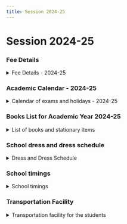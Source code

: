 ```yaml
---
title: Session 2024-25
---
```


# Session 2024-25

### Fee Details
<details><summary>Fee Details - 2024-25</summary>

<b>Important Points regarding fees deposit:</b>

1. The fee should be deposited only at the school office.
2. We accept payment by cash or UPI.
3. For every month the tuition fee can be deposited only on 5th or 6th of that month (or the next available working day in case of holiday).
4. Late fee fine will be collected at Rs. 50 per day after the last date of the fee deposit.

<b>फीस सम्बन्धी महत्वपूर्ण सूचनाएँ:</b>

1. शुल्क केवल विद्यालय कार्यालय में ही जमा किया जाएगा।
2. हम यूपीआई (पेटीएम/गूगल पे/फोनपे) या नकद के माध्यम से भुगतान स्वीकार करते हैं।
3. हर महीने का शुल्क उसी महीने की 5 या 6 तारीख (छुट्टी होने पर अगले कार्य दिवस पर)  पर ही जमा किया जा सकता है।
4. निर्धारित तिथि के बाद शुल्क जमा करने पर प्रतिदिन रु. 50 का विलंब शुल्क लगेगा।

|   || Nursery to UKG | Class 1 and 2 | Class 3 to 5 | Class 6 to 8 |
|---------------------------|------------------------|----------------|---------------|--------------|--------------|
| For new admission student | Registration fee (Only one time)   | ₹ 3000/- | ₹ 3000/-|   ₹ 3000/- |          ₹ 3000/- |         ₹ 3000/- |         ₹ 3000/- |
|   | Annual Development Fee |           ₹ 6600/- |          ₹ 8050/- |         ₹ 8650/- |         ₹ 9200/- |
|   | Monthly Tuition Fee|           ₹ 1100/- |          ₹ 1210/- |         ₹ 1320/- |         ₹ 1430/- |
| For existing student  | Annual Development Fee |           ₹ 6600/- |          ₹ 8050/- |         ₹ 8650/- |         ₹ 9200/- |
|   | Monthly Tuition Fee|           ₹ 1100/- |          ₹ 1210/- |         ₹ 1320/- |         ₹ 1430/- |
</details>

### Academic Calendar - 2024-25
<details><summary>Calendar of exams and holidays - 2024-25</summary>
Holidays as per the <a href="https://uk.gov.in/anouncement/3964">notification of Gazetted and Restricted Holidays</a> by the Government of Uttarakhand.

| Month  | Date |   Description |
|-----------|------------------------------------|------------------------------------|
|   |||
| April | 9 April| चेट्टीचंद (अवकाश) |
|   | 11 April   | ईद-उल-फितर (अवकाश) |
|   | 13 April   | बैशाखी (विद्यालय में आयोजन)   |
|   | 17 April   | राम नवमी (अवकाश)   |
|   | 19 April   | लोकसभा चुनाव (अवकाश)   |
| May   | 3 May  | शहीद केशरी चंद बलिदान दिवस (विद्यालय में श्रद्धांजली कार्यक्रम)  |
|   | 23 May | बुद्ध पूर्णिमा (अवकाश) |
| June  | 31th May - 30th June   | ग्रीष्मकालीन अवकाश (Summer Vacation) |
| July  | 5th July - 9th July| Unit Test - 1  |
|   | 16th July  | हरेला - (अवकाश) |
|   | 17th July  | मुहर्रम - (अवकाश)|
|   | 20th July  | Unit Test -1 Report card show and First Parent Teacher Meeting (PTM)   |
|   | 31st July  | Registration process of the entrance test for admission to Navodaya Vidhyalaya in class 6 and 9 starts |
| August| 15th August| स्वतंत्रता दिवस आयोजन |
|   | 19th August| रक्षाबंधन - (अवकाश)  |
|   | 26th August| श्री कृष्ण जन्माष्टमी -(अवकाश)  |
| September | 5th September  | शिक्षक दिवस (विद्यालय मेंं आयोजन समारोह)   |
|   | 16th September | ईद-ए-मिलाद  - (अवकाश) |
|   | 17th Septebmer | विश्वकर्मा पूजा - (अवकाश) |
|   | 20th September - 26th September   | Mid-Term Examination   |
| October | 1st October | Winter school time change |
|   | 2nd October| गाँधी जयन्ती आयोजन   |
|   | 5th October| Student Lead Conference, Mid Term Report card show and Second Parent Teacher Meeting (PTM)   |
|   | 8th October| International English Olypmiad (IEO)  |
|   | 11th October-13 October| दशहरा (अवकाश)  |
|   | 15th October| International GK Olypmiad (IGKO)  |
|   | 17th October   | वाल्मीकि जयन्ती (अवकाश)  |
|   | 25th October | Registration process of the Sainik School Entrance Examination - 2025 starts |
|   | 30th October - 2nd November| दीपावली (अवकाश)|
| November  | 9th November  | राज्य स्थापना दिवस (आयोजन समारोह) |
|   | 12th November  | इगास - (अवकाश) |
|   | 14th November  | बैकुंठ चतुर्दशी - (अवकाश)   |
|   | 15th November  | नानक जयंती - (अवकाश)|
|   | 16th November  | Annual Function|
| December  | 3rd December   | National Science Olympiad (NSO)   |
|   | 6th December   | गुरु तेग बहादुर जयंती (अवकाश)   |
|   | 10th December   | International Social Science Olympiad (ISSO)   |
|   | 12th December   | International Maths Olympiad (IMO)   |
|   | 18th December - 21st December  | Unit Test - 2  |
|   | 25th December  | क्रिसमस (अवकाश) |
|   | 31st December  | Unit Test -2 Report card show and Third Parent Teacher Meeting (PTM) |
| January   | 1st January - 14th January | शीतकालीन अवकाश  (Winter Vacation)|
|   | 20th January | Sainik School Exmination - 2025 (Tentative) |
|   | 22nd January | Jawahar Navoday Entrance Examination - 2025 (Tentative) |
|   | 26th January   | गणतंत्र दिवस समारोह  |
| February  | 12th February  | रविदास जयंती (अवकाश)|
|   | 14th February  | बसंत पंचमी (विद्यालय में सरस्वती पूजा का आयोजन)   |
|   | 26th February  | महाशिवरात्रि (अवकाश)|
| March | 6th March-12th March   | End-Term Examination   |
|   | 21st March | End Term Report Card Show and Fourth Parent Teacher Meeting (PTM)   |
</details>


### Books List for Academic Year 2024-25
<details><summary>List of books and stationary items</summary>

<Tabs>
<TabItem value="Pre-Primary" label="Nursery/LKG/UKG" default>

| Class  | Book Set |   Stationary Items |
|-----------|------------------------------------|------------------------------------|
|   |||
| Nursery | <b><u>PROPEL Little Wonder Series Books  - Nursery </u></b><br/> <ul> <li> English Literacy (Coursebook and workbook) </li>  <li> Understanding Our World (Coursebook and workbook) </li> <li> Numeracy (Coursebook and workbook) </li> <li> हिंदी (पाठ्यपुस्तक, कार्यपत्रक) </li> <li> Drawing book </li> </ul>| <ul><li> 3-in-1 notebook - 1 No. </li> <li> Crayon colors - 1 packet </li></ul> |
|  LKG |  <b><u>PROPEL Little Wonder Series Books  - LKG </u></b><br/> <ul> <li> English Literacy (Coursebook and workbook) </li>  <li>  Understanding Our World (Coursebook and workbook)</li>  <li> Numeracy (Coursebook and workbook) </li>  <li> हिंदी (पाठ्यपुस्तक, कार्यपत्रक)  </li> <li> Drawing book </li> </ul> | <ul><li> 3-in-1 notebook - 1 No. </li> <li> Crayon colors - 1 packet </li></ul> |
|  UKG |  <b><u>PROPEL Little Wonder Series Books  - UKG </u></b><br/>  <ul> <li> English Literacy (Coursebook and workbook) </li>  <li>  Understanding Our World (Coursebook and workbook)</li>  <li> Numeracy (Coursebook and workbook) </li>  <li> हिंदी (पाठ्यपुस्तक, कार्यपत्रक)  </li> <li> Drawing book </li> </ul>  | <ul><li> 3-in-1 notebook - 1 No. </li> <li> Crayon colors - 1 packet  </li></ul> |
</TabItem>
<TabItem value="1-2" label="Classes 1-2">

| Class  | Book Set |   Stationary Items |
|-----------|------------------------------------|------------------------------------|
|   |||
| Class 1 |<ul> <li> Mathematics - 1 (Student Advisor Series)  </li>  <li>  भाषा गौरव - १ (विद्या प्रकाशन)</li>  <li> व्याकरण वाटिका - १ (विद्या प्रकाशन) </li>  <li> ELGA Reader and Workbook - Level 3 -(LEADS) </li> <li> Green World - 1 (Yugansh) </li> <li> खेल-खेल में योग  (दिव्य प्रकाशन लि.) </li>  <li> Coding and Computational Skills  1 -(LEADS) </li>  <li> Know and Grow with Derek - 1 (Pearson) </li> </ul> | <ul> <li> Four ruled notebook - 1 No. </li>  <li> Two ruled notebook - 1 No. </li>  <li> Math ruled notebook - 1 No. </li>  <li> One sided four ruled notebook - 1 No. </li>  <li> Drawing notebook - 1 No. </li>  <li> Pencil colors, Crayon colors, Pencil - H1B </li> </ul> |
| Class 2 |<ul> <li> Mathematics - 2 (Student Advisor Series)  </li>  <li> भाषा गौरव - २  (विद्या प्रकाशन)</li>  <li> व्याकरण वाटिका - २  (विद्या प्रकाशन) </li>  <li> ELGA Reader and Workbook - Level 6 -(LEADS) </li> <li> Green World - 2 (Yugansh) </li> <li> खेल-खेल में योग  (दिव्य प्रकाशन लि.) </li>  <li> Coding and Computational Skills  2 -(LEADS) </li>  <li> Know and Grow with Derek - 2 (Pearson) </li> </ul> | <ul> <li> Four ruled notebook - 1 No. </li>  <li> Two ruled notebook - 1 No. </li>  <li> Math ruled notebook - 1 No. </li>  <li> One sided four ruled notebook - 1 No. </li>  <li> Drawing notebook - 1 No. </li>  <li> Pencil colors, Crayon colors, Pencil - H1B </li> </ul> |
</TabItem>
<TabItem value="3-5" label="Classes 3-5">

| Class  | Book Set |   Stationary Items |
|-----------|------------------------------------|------------------------------------|
|   |||
| Class 3 | <ul> <li> Mathematics - 3 (Student Advisor Series)  </li> <li> Looking Around Us - III (NCERT) </li>  <li> भाषा गौरव - 3 (विद्या प्रकाशन) </li>  <li> व्याकरण वाटिका - 3 (विद्या प्रकाशन) </li>  <li> बाल संस्कृतम् -प्रथमः भागः(उत्तराखण्ड राज्य हेतु) </li>  <li> ELGA Reader and Workbook - Level 8 -(LEADS) </li>  <li> आओ सीखें योग - 1 (दिव्य प्रकाशन लि.) </li>  <li> Coding and Computational Skills  3 -(LEADS) </li>  <li> Know and Grow with Derek - 3 (PEARSON) </li> </ul> | <ul> <li> Four ruled notebook - 1 No. </li>  <li> Two ruled notebook - 3 No. </li>  <li> One sided four ruled notebook - 1 No. </li>  <li> Drawing notebook - 1 No. </li>  <li> Pencil colors, Crayon colors, Pencil - H1B </li> </ul>  |
| Class 4 | <ul> <li> Mathematics - 4 (Student Advisor Series)  </li> <li> Looking Around Us - IV (NCERT) </li>  <li> भाषा गौरव - 4 (विद्या प्रकाशन) </li>  <li> व्याकरण वाटिका - 4 (विद्या प्रकाशन) </li>  <li> बाल संस्कृतम् - द्वितीय: भागः(उत्तराखण्ड राज्य हेतु) </li>  <li> ELGA Reader and Workbook - Level 11 -(LEADS) </li>  <li> आओ सीखें योग - 2 (दिव्य प्रकाशन लि.) </li>  <li> Coding and Computational Skills  4 -(LEADS) </li>  <li> Know and Grow with Derek - 4 (PEARSON) </li> </ul> | <ul> <li> Two ruled notebook - 5 No. </li>  <li> Drawing notebook - 1 No. </li>  <li> Rough notebook - 1 No. </li>  <li> Geometry Box - 1 No. </li>  <li> Pencil colors, Water based colors </li>  <li> Ink Pen/ Gel Pen/Pilot Pen </li>  <li> *Ball pens are not allowed. </li> </ul>  |
| Class 5 | <ul> <li> Mathematics - 5 (Student Advisor Series)  </li> <li> Looking Around Us - V (NCERT) </li>  <li> भाषा गौरव - 5 (विद्या प्रकाशन) </li>  <li> व्याकरण वाटिका - 5 (विद्या प्रकाशन) </li>  <li> बाल संस्कृतम् - तृतीयः भागः(उत्तराखण्ड राज्य हेतु) </li>  <li> ELGA Reader and Workbook - Level 13 -(LEADS) </li>  <li> आओ सीखें योग - 3 (दिव्य प्रकाशन लि.) </li>  <li> Coding and Computational Skills  5 -(LEADS) </li>  <li> Know and Grow with Derek - 5 (PEARSON) </li> </ul> | <ul> <li> Two ruled notebook - 5 No. </li>  <li> Drawing notebook - 1 No. </li>  <li> Rough notebook - 1 No. </li>  <li> Geometry Box - 1 No. </li>  <li> Pencil colors, Water based colors </li>  <li> Ink Pen/ Gel Pen/Pilot Pen </li>  <li> *Ball pens are not allowed. </li> </ul>  |
</TabItem>
<TabItem value="6-8" label="Classes 6-8">

| Class  | Book Set |   Stationary Items |
|-----------|------------------------------------|------------------------------------|
|   |||
| Class 6 | <ul> <li> Active Maths - 6 (LEADS) </li>  <li> Active English - 6 (LEADS) </li>  <li> Active Science - 6 (LEADS) </li>  <li> Active SST - 6 (LEADS) </li>  <li> सम्पूर्ण हिंदी - 6 (LEADS) </li>  <li>  Oxford World Atlas </li>  <li> आमोदिनी - प्रथमः भागः  (SCERT) </li>  <li> योग एवं स्वास्थ्य - १ (दिव्य प्रकाशन लि.) </li>  <li> Coding and Computational Skills  6 - (LEADS) </li>  <li> Know and Grow with Derek - 6 (PEARSON) </li> </ul> | <ul><li> Two ruled notebook - 8 No. </li>  <li>  Drawing notebook - 1 No. </li>  <li> Rough notebook - 1 No. </li>  <li> Geometry Box - 1 No. </li>  <li> Pencil colors, Water based colors </li>  <li> Ink Pen/ Gel Pen/Pilot Pen </li>  <li> *Ball pens are not allowed. </li> </ul>  |
| Class 7 | <ul> <li> Active Maths - 7 (LEADS) </li>  <li> Active English - 7 (LEADS) </li>  <li> Active Science - 7 (LEADS) </li>  <li> Active SST - 7 (LEADS) </li>  <li> सम्पूर्ण हिंदी - 7 (LEADS) </li>  <li>  Oxford World Atlas </li>  <li> आमोदिनी - द्वितीयः भागः  (SCERT) </li>  <li> योग एवं स्वास्थ्य - २ (दिव्य प्रकाशन लि.) </li>  <li> Coding and Computational Skills  7 - (LEADS) </li>  <li> Know and Grow with Derek - 7 (PEARSON) </li> </ul> | <ul><li> Two ruled notebook - 8 No. </li>  <li>  Drawing notebook - 1 No. </li>  <li> Rough notebook - 1 No. </li>  <li> Geometry Box - 1 No. </li>  <li> Pencil colors, Water based colors </li>  <li> Ink Pen/ Gel Pen/Pilot Pen </li>  <li> *Ball pens are not allowed. </li> </ul>  |
| Class 8 | <ul> <li> Active Maths - 8 (LEADS) </li>  <li> Active English - 8 (LEADS) </li>  <li> Active Science - 8 (LEADS) </li>  <li> Active SST - 8 (LEADS) </li>  <li> सम्पूर्ण हिंदी - 8 (LEADS) </li>  <li> Oxford World Atlas </li>  <li> आमोदिनी - तृतीयः भागः  (SCERT) </li>  <li> योग एवं स्वास्थ्य - ३ (दिव्य प्रकाशन लि.) </li>  <li> Coding and Computational Skills  8 - (LEADS) </li>  <li> Know and Grow with Derek - 8 (PEARSON) </li> </ul> | <ul><li> Two ruled notebook - 8 No. </li>  <li> Drawing notebook - 1 No. </li>  <li> Rough notebook - 1 No. </li>  <li> Geometry Box - 1 No. </li>  <li> Pencil colors, Water based colors </li>  <li> Ink Pen/ Gel Pen/Pilot Pen </li>  <li> *Ball pens are not allowed. </li> </ul>  |
</TabItem>
</Tabs>
</details>


### School dress and dress schedule
<details><summary>Dress and Dress Schedule</summary>
<Tabs>
<TabItem value="Primary" label="Classes Nursery to 5" default>

| Days  | Dress |   Shoes |
|-----------|------------------------------------|------------------------------------|
|   |||
| Monday-Tuesday |  <ul><li><b>Boys:</b> Yellow t-shirt, blue lower </li> <li><b>Girls:</b> Yellow t-shirt, blue lower </li> </ul> | <ul><li> White PT shoes, white socks </li></ul> |
|  Wednesday-Thursday |  <ul><li><b>Boys:</b> Red color checked shirt, grey color pant </li> <li><b>Girls:</b> Red color checked shirt, grey color skirt</li> </ul>| <ul><li> Black color shoes, red socks </li></ul> |
|  Friday-Saturday |  <b>Same as of Monday-Tuesday </b> | <b>Same as of Monday-Tuesday</b> |
</TabItem>
<TabItem value="Middle" label="Classes 6-8">

| Days  | Dress |   Shoes |
|-----------|------------------------------------|------------------------------------|
|   |||
| Monday-Tuesday |  <ul><li><b>Boys:</b> Yellow t-shirt, blue lower </li> <li><b>Girls:</b> Yellow t-shirt, blue lower </li> </ul> | <ul><li> White PT shoes, white socks </li></ul> |
|  Wednesday-Thursday |  <ul><li><b>Boys:</b> Blue colored checked shirt, blue color pant </li> <li><b>Girls:</b> Blue colored checked kurta, blue color pyjama, blue color half-sleeves waist-coat</li> </ul>| <ul><li> Black color shoes, red socks </li></ul> |
|  Friday-Saturday |  <b>Same as of Monday-Tuesday </b> | <b>Same as of Monday-Tuesday</b> |
</TabItem>
</Tabs>

</details>

### School timings
<details><summary>School timings</summary>

|   | LKG - UKG | Class 1 and 2 | Class 3 to 8 |
|---------------------------|------------------------|----------------|---------------|
| 1st April - 30th September | <ul><li>Arrival time: 7:15 AM</li><li>Departure time: 12:00 Noon</li> </ul>  | <ul><li>Arrival time: 7:15 AM</li><li>Departure time: 12:40 PM</li> </ul> |   <ul><li>Arrival time: 7:15 AM</li><li>Departure time: 01:20 PM </li> </ul> |
| 1st October - 31st March  | <ul><li>Arrival time: 9:15 AM</li><li>Departure time: 02:00 PM</li> </ul>  | <ul><li>Arrival time: 9:15 AM</li><li>Departure time: 02:40 PM</li> </ul> |   <ul><li>Arrival time: 9:15 AM</li><li>Departure time: 03:20 PM </li> </ul> |

</details>



### Transportation Facility
<details><summary>Transportation facility for the students</summary>
Parishkaaram Public School is offerting transprotation facility to the students from this year. Any parent interested in availing this facility may please
contact the school office.


विद्यालय की तरफ से इस वर्ष से बच्चों को स्कूल लाने ले जाने के लिए गाडी की सुविधा दी जा रही है।  जिन भी अभिभावकों को इस सुविधा का लाभ उठाना है वे विद्यालय ऑफिस में आकर और जानकारी ले सकते हैं।


</details>

<!--
<details><summary>Open to view Languages related Teaching resources</summary>

</details>



<details><summary>Open to view Maths and Logic related Teaching resources</summary>

</details>



<details><summary>Open to view Science/EVS related Teaching resources</summary>

</details>
-->

